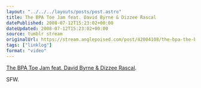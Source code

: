 ```yaml
---
layout: "../../../layouts/posts/post.astro"
title: The BPA Toe Jam feat. David Byrne & Dizzee Rascal
datePublished: 2008-07-12T15:23:02+00:00
dateUpdated: 2008-07-12T15:23:02+00:00
source: tumblr stream
originalUrl: https://stream.anglepoised.com/post/42004108/the-bpa-the-bpa-toe-jam-feat-david-byrne
tags: ["linklog"]
format: "video"
---
```



<YouTube id="https://www.youtube.com/watch?v=8A-ZpPq_stM" />

[The BPA Toe Jam feat. David Byrne & Dizzee Rascal][1].

SFW.

[1]: https://www.youtube.com/watch?v=8A-ZpPq_stM
